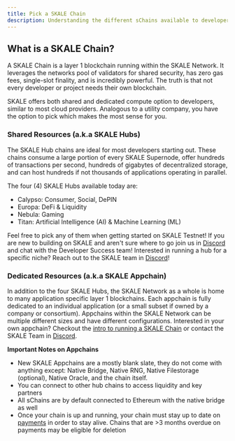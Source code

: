 ```yaml
---
title: Pick a SKALE Chain
description: Understanding the different sChains available to developers
---
```


## What is a SKALE Chain?

A SKALE Chain is a layer 1 blockchain running within the SKALE Network. It leverages the networks pool of validators for shared security,
has zero gas fees, single-slot finality, and is incredibly powerful. The truth is that not every developer or project needs their own blockchain.

SKALE offers both shared and dedicated compute option to developers, similar to most cloud providers. Analogous to a utility company, you have the
option to pick which makes the most sense for you.

### Shared Resources (a.k.a SKALE Hubs)

The SKALE Hub chains are ideal for most developers starting out. These chains consume a large portion of every SKALE Supernode, offer hundreds of transactions per second,
hundreds of gigabytes of decentralized storage, and can host hundreds if not thousands of applications operating in parallel.

The four (4) SKALE Hubs available today are:

- Calypso: Consumer, Social, DePIN
- Europa: DeFi & Liquidity
- Nebula: Gaming
- Titan: Artificial Intelligence (AI) & Machine Learning (ML)

Feel free to pick any of them when getting started on SKALE Testnet! If you are new to building on SKALE and aren't sure where to go
join us in [Discord](https://discord.gg/skale) and chat with the Developer Success team! Interested in running a hub for a specific niche?
Reach out to the SKALE team in [Discord](https://discord.gg/skale)!

### Dedicated Resources (a.k.a SKALE Appchain)

In addition to the four SKALE Hubs, the SKALE Network as a whole is home to many application specific layer 1 blockchains.
Each appchain is fully dedicated to an individual application (or a small subset if owned by a company or consortium). Appchains
within the SKALE Network can be multiple different sizes and have different configurations. Interested in your own appchain? 
Checkout the [intro to running a SKALE Chain](/run-a-skale-chain/intro-to-schains) or contact the SKALE Team in [Discord](https://discord.gg/skale).

**Important Notes on Appchains**
- New SKALE Appchains are a mostly blank slate, they do not come with anything except: Native Bridge, Native RNG, Native Filestorage (optional), Native Oracle, and the chain itself.
- You can connect to other hub chains to access liquidity and key partners
- All sChains are by default connected to Ethereum with the native bridge as well
- Once your chain is up and running, your chain must stay up to date on [payments](/run-a-skale-chain/pricing-and-payments) in order to stay alive. Chains
that are >3 months overdue on payments may be eligible for deletion
